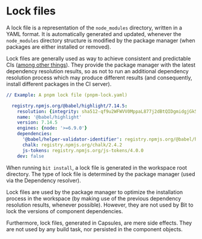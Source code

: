 # Lock files

A lock file is a representation of the `node_modules` directory, written in a YAML format.
It is automatically generated and updated, whenever the `node_modules` directory structure is modified by the package manager (when packages are either installed or removed).

Lock files are generally used as way to achieve consistent and predictable CIs ([among other things](https://docs.npmjs.com/cli/v7/configuring-npm/package-lock-json)).
They provide the package manager with the latest dependency resolution results, so as not to run an additional dependency resolution process which may produce different results (and consequently, install different packages in the CI server).

```yaml
// Example: A pnpm lock file (pnpm-lock.yaml)

  registry.npmjs.org/@babel/highlight/7.14.5:
    resolution: {integrity: sha512-qf9u2WFWVV0MppaL877j2dBtQIDgmidgjGk5VIMw3OadXvYaXn66U1BFlH2t4+t3i+8PhedppRv+i40ABzd+gg==, registry: https://node.bit.dev/, tarball: https://registry.npmjs.org/@babel/highlight/-/highlight-7.14.5.tgz}
    name: '@babel/highlight'
    version: 7.14.5
    engines: {node: '>=6.9.0'}
    dependencies:
      '@babel/helper-validator-identifier': registry.npmjs.org/@babel/helper-validator-identifier/7.15.7
      chalk: registry.npmjs.org/chalk/2.4.2
      js-tokens: registry.npmjs.org/js-tokens/4.0.0
    dev: false
```

When running `bit install`, a lock file is generated in the workspace root directory. The type of lock file is determined by the package manager (used via the Dependency resolver).

Lock files are used by the package manager to optimize the installation process in the workspace (by making use of the previous dependency resolution results, whenever possible). However, they are not used by Bit to lock the versions of component dependencies.

Furthermore, lock files, generated in Capsules, are mere side effects. They are not used by any build task, nor persisted in the component objects.
